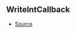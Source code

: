 ## WriteIntCallback



- [Source](https://github.com/Androz2091/discord-player/blob/a2c576b/packages/equalizer/src/equalizer/ChannelProcessor.ts#L4)